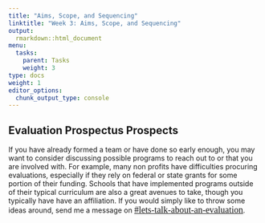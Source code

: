 ```yaml
---
title: "Aims, Scope, and Sequencing"
linktitle: "Week 3: Aims, Scope, and Sequencing"
output:
  rmarkdown::html_document
menu:
  tasks:
    parent: Tasks
    weight: 3
type: docs
weight: 1
editor_options: 
  chunk_output_type: console
---
```


## Evaluation Prospectus Prospects

If you have already formed a team or have done so early enough, you may want to consider discussing possible programs to reach out to or that you are involved with. For example, many non profits have difficulties procuring evaluations, especially if they rely on federal or state grants for some portion of their funding. Schools that have implemented programs outside of their typical curriculum are also a great avenues to take, though you typically have have an affiliation. If you would simply like to throw some ideas around, send me a message on <font face="Arial Narrow" size="4px">[`#lets-talk-about-an-evaluation`{=html}](https://2022edp617.slack.com/archives/C02V0FDHACX)</font>.
